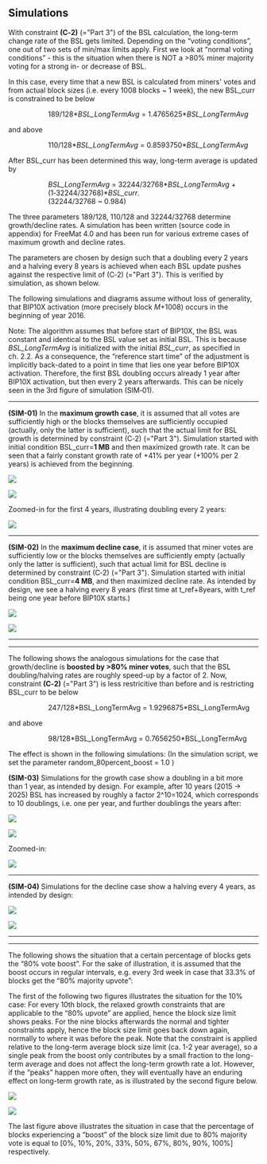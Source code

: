 ==Simulations==

With constraint '''(C‑2)''' (="Part 3") of the BSL calculation, the long-term change rate of the BSL gets limited. Depending on the “voting conditions”, one out of two sets of min/max limits apply. First we look at “normal voting conditions” - this is the situation when there is NOT a >80% miner majority voting for a strong in- or decrease of BSL.

In this case, every time that a new BSL is calculated from miners' votes and from actual block sizes (i.e. every 1008 blocks ~ 1 week), the new BSL_curr is constrained to be below
:: 189/128*''BSL_LongTermAvg'' = 1.4765625*''BSL_LongTermAvg''
and above
:: 110/128*''BSL_LongTermAvg'' = 0.8593750*''BSL_LongTermAvg''

After BSL_curr has been determined this way, long-term average is updated by
:: ''BSL_LongTermAvg'' =  32244/32768*''BSL_LongTermAvg'' + (1‑32244/32768)*''BSL_curr''.
:: (32244/32768 ~ 0.984)

The three parameters 189/128, 110/128 and 32244/32768 determine growth/decline rates.
A simulation has been written (source code in appendix) for FreeMat 4.0 and has been run for various extreme cases of maximum growth and decline rates.

The parameters are chosen by design such that a doubling every 2 years and a halving every 8 years is achieved when each BSL update pushes against the respective limit of (C‑2) (="Part 3"). This is verified by simulation, as shown below.

The following simulations and diagrams assume without loss of generality, that BIP10X activation (more precisely block ''M''+1008) occurs in the beginning of year 2016.

Note: The algorithm assumes that before start of BIP10X, the BSL was constant and identical to the BSL value set as initial BSL. This is because ''BSL_LongTermAvg'' is initialized with the initial ''BSL_curr'', as specified in ch. 2.2. As a consequence, the “reference start time” of the adjustment is implicitly back-dated to a point in time that lies one year before BIP10X activation. Therefore, the first BSL doubling occurs already 1 year after BIP10X activation, but then every 2 years afterwards. This can be nicely seen in the 3rd figure of simulation (SIM‑01).

----

'''(SIM-01)''' In the '''maximum growth case''', it is assumed that all votes are sufficiently high or the blocks themselves are sufficiently occupied (actually, only the latter is sufficient), such that the actual limit for BSL growth is determined by constraint (C‑2) (="Part 3"). Simulation started with initial condition BSL_curr='''1 MB''' and then maximized growth rate. It can be seen that a fairly constant growth rate of +41% per year (+100% per 2 years) is achieved from the beginning.

<img src=https://cloud.githubusercontent.com/assets/14133304/9701890/5f3cccfa-5443-11e5-806a-e3c2d8cf82a3.png></img>

<img src=https://cloud.githubusercontent.com/assets/14133304/9701891/5f425954-5443-11e5-819d-bce45b41edd3.png></img>

Zoomed-in for the first 4 years, illustrating doubling every 2 years:

<img src=https://cloud.githubusercontent.com/assets/14133304/9701892/5f497842-5443-11e5-9960-7fb390d3fea9.png></img>

----

'''(SIM-02)''' In the '''maximum decline case''', it is assumed that miner votes are sufficiently low or the blocks themselves are sufficiently empty (actually only the latter is sufficient), such that actual limit for BSL decline is determined by constraint (C‑2) (="Part 3"). Simulation started with initial condition BSL_curr='''4 MB''', and then maximized decline rate.
As intended by design, we see a halving every 8 years (first time at t_ref+8years, with t_ref being one year before BIP10X starts.)

<img src=https://cloud.githubusercontent.com/assets/14133304/9701894/5f543c6e-5443-11e5-99e8-944262172d65.png></img>

<img src=https://cloud.githubusercontent.com/assets/14133304/9701893/5f506a08-5443-11e5-931a-70c0f8acbf73.png></img>

----
----

The following shows the analogous simulations for the case that growth/decline is '''boosted by >80% miner votes''', such that the BSL doubling/halving rates are roughly speed-up by a factor of 2.
Now, constraint '''(C‑2)''' (="Part 3") is less restricitive than before and is restricting BSL_curr to be below
:: 247/128*BSL_LongTermAvg = 1.9296875*BSL_LongTermAvg
and above
:: 98/128*BSL_LongTermAvg = 0.7656250*BSL_LongTermAvg

The effect is shown in the following simulations:
(In the simulation script, we set the parameter random_80percent_boost = 1.0 )

'''(SIM-03)''' Simulations for the growth case show a doubling in a bit more than 1 year, as intended by design. For example, after 10 years (2015 → 2025) BSL has increased by roughly a factor 2^10=1024, which corresponds to 10 doublings, i.e. one per year, and further doublings the years after:

<img src=https://cloud.githubusercontent.com/assets/14133304/9701895/5f570156-5443-11e5-8241-248e56c73bed.png></img>

<img src=https://cloud.githubusercontent.com/assets/14133304/9701896/5f5c60d8-5443-11e5-8c2e-6e20793fce0b.png></img>

Zoomed-in:

<img src=https://cloud.githubusercontent.com/assets/14133304/9701897/5f63960a-5443-11e5-8be4-7c094df99fe9.png></img>

----

'''(SIM-04)''' Simulations for the decline case show a halving every 4 years, as intended by design:

<img src=https://cloud.githubusercontent.com/assets/14133304/9701898/5f6a2af6-5443-11e5-9234-5924136fd952.png></img>

<img src=https://cloud.githubusercontent.com/assets/14133304/9701899/5f72cda0-5443-11e5-8b92-693383794672.png></img>

----
----

The following shows the situation that a certain percentage of blocks gets the “80% vote boost”. For the sake of illustration, it is assumed that the boost occurs in regular intervals, e.g. every 3rd week in case that 33.3% of blocks get the “80% majority upvote”:

The first of the following two figures illustrates the situation for the 10% case: For every 10th block, the relaxed growth constraints that are applicable to the “80% upvote” are applied, hence the block size limit shows peaks. For the nine blocks afterwards the normal and tighter constraints apply, hence the block size limit goes back down again, normally to where it was before the peak.
Note that the constraint is applied relative to the long-term average block size limit (ca. 1-2 year average), so a single peak from the boost only contributes by a small fraction to the long-term average and does not affect the long-term growth rate a lot.
However, if the “peaks” happen more often, they will eventually have an enduring effect on long-term growth rate, as is illustrated by the second figure below.

<img src=https://cloud.githubusercontent.com/assets/14133304/9701900/5f76de4a-5443-11e5-9267-462bade195f4.png></img>

<img src=https://cloud.githubusercontent.com/assets/14133304/9701901/5f7b95b6-5443-11e5-8c2c-e7a511597d3b.png></img>

The last figure above illustrates the situation in case that the percentage of blocks experiencing a “boost” of the block size limit due to 80% majority vote is equal to <nowiki>[0%, 10%, 20%, 33%, 50%, 67%, 80%, 90%, 100%]</nowiki> respectively.
